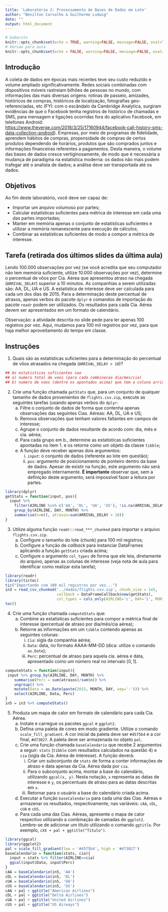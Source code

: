 ```yaml
---
title: 'Laboratório 2: Processamento de Bases de Dados em Lote'
author: "Benilton Carvalho & Guilherme Ludwig"
date: ""
output: html_document
---
```


```r
# Gabarito
knitr::opts_chunk$set(echo = TRUE, warning=FALSE, message=FALSE, eval=TRUE)
# Versao para aula
knitr::opts_chunk$set(echo = FALSE, warning=FALSE, message=FALSE, eval=FALSE)
```

## Introdução

A coleta de dados em épocas mais recentes teve seu custo reduzido e volume ampliado significativamente. Redes sociais combinadas com dispositivos móveis rastreiam bilhões de pessoas no mundo, com informações das mais diversas origens: rotinas de passeio, amizades, históricos de compras, históricos de localização, fotografias geo-referenciadas, etc (FYI: com o escândalo da Cambridge Analytica, surgiram evidências de que o Facebook tenha registros de histórico de chamadas e SMS, para mensagem e ligações ocorridas fora do aplicativo Facebook, em telefones Android: [https://www.theverge.com/2018/3/25/17160944/facebook-call-history-sms-data-collection-android](https://www.theverge.com/2018/3/25/17160944/facebook-call-history-sms-data-collection-android)). Empresas, por meio de programas de fidelidade, aprendem hábitos de compras, propensidade de compras de certos produtos dependendo de horários, produtos que são comprados juntos e informações financeiras referentes a pagamentos. Desta maneira, o volume das bases de dados cresce vertiginosamente, de modo que é necessária a mudança de paradigma na estatística moderna: os dados não mais podem trafegar até o analista de dados; a análise deve ser transportada até os dados.

## Objetivos

Ao fim deste laboratório, você deve ser capaz de:

* Importar um arquivo volumoso por partes;
* Calcular estatísticas suficientes para métrica de interesse em cada uma das partes importadas;
* Manter em memória apenas o conjunto de estatísticas suficientes e utilizar a memória remanescente para execução de cálculos;
* Combinar as estatísticas suficientes de modo a compor a métrica de interesse.

## Tarefa (retirada dos últimos slides da última aula)

Lendo 100.000 observações por vez (se você acredita que seu computador não tem memória suficiente, utilize 10.000 observações por vez), determine o percentual de vôos por Cia. Aérea que apresentou atraso na chegada (`ARRIVAL_DELAY`) superior a 10 minutos. As companhias a serem utilizadas são: AA, DL, UA e US. A estatística de interesse deve ser calculada para cada um dos dias de 2015. Para a determinação deste percentual de atrasos, apenas verbos do pacote `dplyr` e comandos de importação do pacote `readr` podem ser utilizados. Os resultados para cada Cia. Aérea devem ser apresentados em um formato de calendário.

Observação: a atividade descrita no slide pede para ler apenas 100 registros por vez. Aqui, mudamos para 100 mil registros por vez, para que haja melhor aproveitamento do tempo em classe.

## Instruções

1. Quais são as estatísticas suficientes para a determinação do percentual de vôos atrasados na chegada (`ARRIVAL_DELAY > 10`)?

```r
## As estatisticas suficientes sao
## a) numero total de voos (para cada combinacao dia/mes/cia)
## b) numero de voos (dentre os apontados acima) que tem a coluna arrival_delay > 10
```

2. Crie uma função chamada `getStats` que, para um conjunto de qualquer tamanho de dados provenientes de `flights.csv.zip`, execute as seguintes tarefas (usando apenas verbos do `dplyr`:
    a. Filtre o conjunto de dados de forma que contenha apenas observações das seguintes Cias. Aéreas: AA, DL, UA e US;
    b. Remova observações que tenham valores faltantes em campos de interesse;
    c. Agrupe o conjunto de dados resultante de acordo com: dia, mês e cia. aérea;
    d. Para cada grupo em b., determine as estatísticas suficientes apontadas no item 1. e os retorne como um objeto da classe `tibble`;
    e. A função deve receber apenas dois argumentos:
        i. `input`: o conjunto de dados (referente ao lote em questão);
        ii. `pos`: argumento de posicionamento de ponteiro dentro da base de dados. Apesar de existir na função, este argumento não será empregado internamente. **É importante** observar que, sem a definição deste argumento, será impossível fazer a leitura por partes.

```r
library(dplyr)
getStats = function(input, pos){
  input %>%
    filter(AIRLINE %in% c('AA', 'DL', 'UA', 'US'), !is.na(ARRIVAL_DELAY)) %>%
    group_by(AIRLINE, DAY, MONTH) %>%
    summarise(n=n(), atrasos=sum(ARRIVAL_DELAY > 10))
}
```

3. Utilize alguma função `readr::read_***_chunked` para importar o arquivo `flights.csv.zip`.
    a. Configure o tamanho do lote (chunk) para 100 mil registros;
    b. Configure a função de *callback* para instanciar DataFrames aplicando a função `getStats` criada acima;
    c. Configure o argumento `col_types` de forma que ele leia, diretamente do arquivo, apenas as colunas de interesse (veja nota de aula para identificar como realizar esta tarefa);


```r
library(readr)
library(tictoc)
tic("Importando com 100 mil registros por vez...")
in3 = read_csv_chunked('../dados/flights.csv.zip', chunk_size = 1e5,
                       callback = DataFrameCallback$new(getStats),
                       col_types = cols_only(AIRLINE='c', DAY='i', MONTH='i', ARRIVAL_DELAY='i'))
toc()
```

4. Crie uma função chamada `computeStats` que:
    a. Combine as estatísticas suficientes para compor a métrica final de interesse (percentual de atraso por dia/mês/cia aérea);
    b. Retorne as informações em um `tibble` contendo apenas as seguintes colunas:
        i. `Cia`: sigla da companhia aérea;
        ii. `Data`: data, no formato AAAA-MM-DD (dica: utilize o comando `as.Date`);
        iii. `Perc`: percentual de atraso para aquela cia. aérea e data, apresentado como um número real no intervalo $[0, 1]$.

```r
computeStats = function(input){
 input %>% group_by(AIRLINE, DAY, MONTH) %>%
    summarise(Perc = sum(atrasos)/sum(n)) %>%
    ungroup() %>%
    mutate(Data = as.Date(paste(2015, MONTH, DAY, sep='-'))) %>%
    select(AIRLINE, Data, Perc)
}
in5 = in3 %>% computeStats()
```

5. Produza um mapa de calor em formato de calendário para cada Cia. Aérea.
    a. Instale e carregue os pacotes `ggcal` e `ggplot2`.
    b. Defina uma paleta de cores em modo gradiente. Utilize o comando `scale_fill_gradient`. A cor inicial da paleta deve ser `#4575b4` e a cor final, `#d73027`. A paleta deve ser armazenada no objeto `pal`.
    c. Crie uma função chamada `baseCalendario` que recebe 2 argumentos a seguir: `stats` (`tibble` com resultados calculados na questão 4) e `cia` (sigla da Cia. Aérea de interesse). A função deverá:
        i. Criar um subconjunto de `stats` de forma a conter informações de atraso e data apenas da Cia. Aérea dada por `cia`.
        ii. Para o subconjunto acima, montar a base do calendário, utilizando `ggcal(x, y)`. Nesta notação, `x` representa as datas de interesse e `y`, os percentuais de atraso para as datas descritas em `x`.
        iii. Retornar para o usuário a base do calendário criada acima.
    d. Executar a função `baseCalendario` para cada uma das Cias. Aéreas e armazenar os resultados, respectivamente, nas variáveis: `cAA`, `cDL`, `cUA` e `cUS`.
    e. Para cada uma das Cias. Aéreas, apresente o mapa de calor respectivo utilizando a combinação de camadas do `ggplot2`. Lembre-se de adicionar um título utilizando o comando `ggtitle`. Por exemplo, `cXX + pal + ggtitle("Titulo")`.

```r
library(ggcal)
library(ggplot2)
pal = scale_fill_gradient(low = '#4575b4', high = '#d73027')
baseCalendario = function(stats, cia){
  input = stats %>% filter(AIRLINE==cia)
  ggcal(input$Data, input$Perc)
}
cAA = baseCalendario(in5, 'AA')
cDL = baseCalendario(in5, 'DL')
cUA = baseCalendario(in5, 'UA')
cUS = baseCalendario(in5, 'US')
cAA + pal + ggtitle("American Airlines")
cDL + pal + ggtitle("Delta Airlines")
cUA + pal + ggtitle("United Airlines")
cUS + pal + ggtitle("US Airways")
```

<!-- 6. Envie o arquivo `Rmd` resultante, via Moodle, até às 12:30 de hoje (atrasos não serão tolerados). -->
